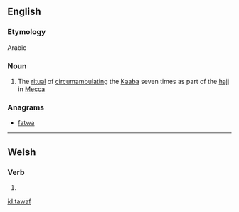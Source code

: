 ==English==

===Etymology===
Arabic

===Noun===
{{wikipedia}}
{{en-noun}}

# {{context|Islam|lang=en}} The [[ritual]] of [[circumambulate|circumambulating]] the [[Kaaba]] seven times as part of the [[hajj]] in [[Mecca]]

===Anagrams===
* [[fatwa#English|fatwa]]

----
==Welsh==

===Verb===
{{head|cy|verb form}}

# {{inflection of|tewi||1|s|present/future|lang=cy}}

[[id:tawaf]]
